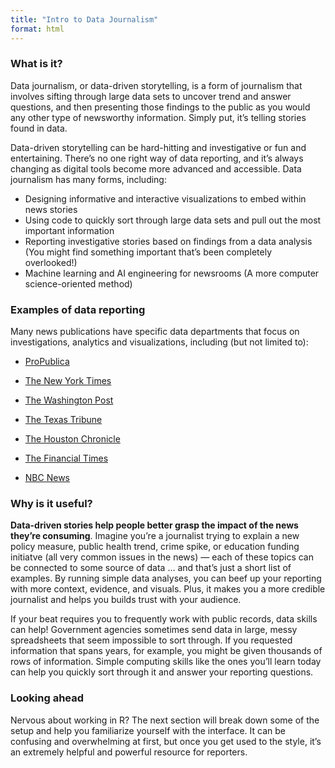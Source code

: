 ```yaml
---
title: "Intro to Data Journalism"
format: html
---
```


### What is it?

Data journalism, or data-driven storytelling, is a form of journalism that involves sifting through large data sets to uncover trend and answer questions, and then presenting those findings to the public as you would any other type of newsworthy information. Simply put, it’s telling stories found in data.

Data-driven storytelling can be hard-hitting and investigative or fun and entertaining. There's no one right way of data reporting, and it's always changing as digital tools become more advanced and accessible. Data journalism has many forms, including:

-   Designing informative and interactive visualizations to embed within news stories
-   Using code to quickly sort through large data sets and pull out the most important information
-   Reporting investigative stories based on findings from a data analysis (You might find something important that’s been completely overlooked!)
-   Machine learning and AI engineering for newsrooms (A more computer science-oriented method)

### Examples of data reporting

Many news publications have specific data departments that focus on investigations, analytics and visualizations, including (but not limited to):

-   [ProPublica](https://www.propublica.org/newsapps/)

-   [The New York Times](https://www.nytimes.com/spotlight/graphics)

-   [The Washington Post](https://www.washingtonpost.com/business/2022/06/29/dept-of-data/)

-   [The Texas Tribune](https://www.texastribune.org/series/news-apps-graphics-databases/)

-   [The Houston Chronicle](https://www.houstonchronicle.com/news/interactives/2024/)

-   [The Financial Times](https://www.ft.com/visual-and-data-journalism)

-   [NBC News](https://www.nbcnews.com/datagraphics)

### Why is it useful?

**Data-driven stories help people better grasp the impact of the news they're consuming**. Imagine you're a journalist trying to explain a new policy measure, public health trend, crime spike, or education funding initiatve (all very common issues in the news) — each of these topics can be connected to some source of data ... and that's just a short list of examples. By running simple data analyses, you can beef up your reporting with more context, evidence, and visuals. Plus, it makes you a more credible journalist and helps you builds trust with your audience.

If your beat requires you to frequently work with public records, data skills can help! Government agencies sometimes send data in large, messy spreadsheets that seem impossible to sort through. If you requested information that spans years, for example, you might be given thousands of rows of information. Simple computing skills like the ones you'll learn today can help you quickly sort through it and answer your reporting questions.

### Looking ahead

Nervous about working in R? The next section will break down some of the setup and help you familiarize yourself with the interface. It can be confusing and overwhelming at first, but once you get used to the style, it's an extremely helpful and powerful resource for reporters.
